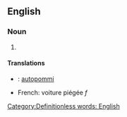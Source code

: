 ==English==

===Noun===
#{{stub}} [[Category:Definitionless words: English]]

====Translations====
*{{fi}}: [[autopommi]]
*French: voiture piégée ''f''